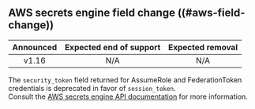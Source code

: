 ##  AWS secrets engine field change ((#aws-field-change))

| Announced | Expected end of support | Expected removal |
| :-------: | :---------------------: | :--------------: |
| v1.16     | N/A                     | N/A

The `security_token` field returned for AssumeRole and FederationToken
credentials is deprecated in favor of `session_token`.  
Consult the [AWS secrets engine API documentation](/vault/api-docs/secret/aws)
for more information.
